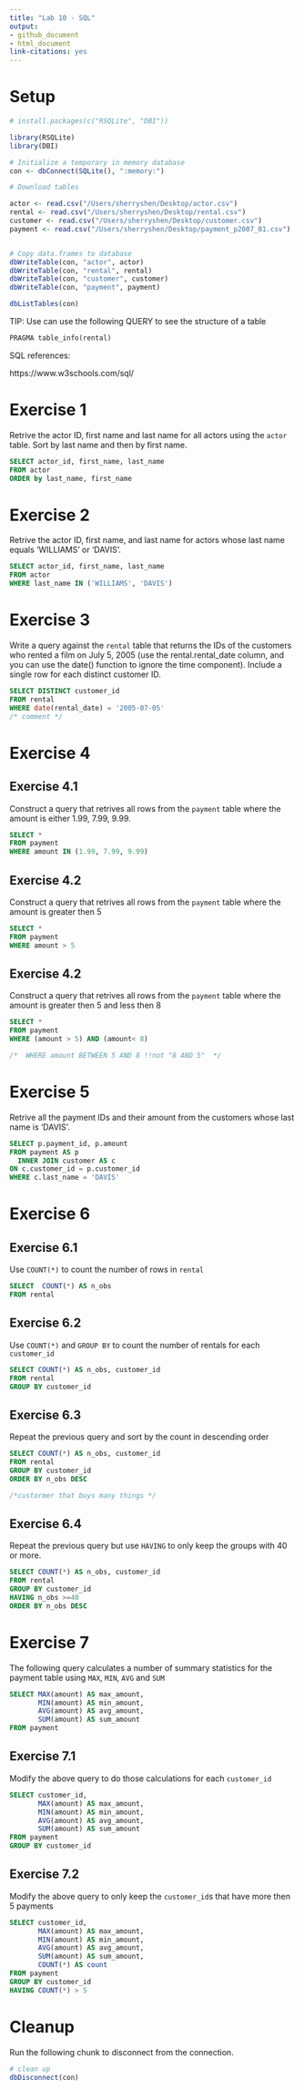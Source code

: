 ```yaml
---
title: "Lab 10 - SQL"
output:
- github_document
- html_document
link-citations: yes
---
```


# Setup

```r
# install.packages(c("RSQLite", "DBI"))

library(RSQLite)
library(DBI)

# Initialize a temporary in memory database
con <- dbConnect(SQLite(), ":memory:")

# Download tables

actor <- read.csv("/Users/sherryshen/Desktop/actor.csv")
rental <- read.csv("/Users/sherryshen/Desktop/rental.csv")
customer <- read.csv("/Users/sherryshen/Desktop/customer.csv")
payment <- read.csv("/Users/sherryshen/Desktop/payment_p2007_01.csv")


# Copy data.frames to database
dbWriteTable(con, "actor", actor)
dbWriteTable(con, "rental", rental)
dbWriteTable(con, "customer", customer)
dbWriteTable(con, "payment", payment)
```

```r
dbListTables(con)
```

TIP: Use can use the following QUERY to see the structure of a table

```sql
PRAGMA table_info(rental)
```

SQL references:

https://www.w3schools.com/sql/

# Exercise 1

Retrive the actor ID, first name and last name for all actors using the `actor` table. Sort by last name and then by first name.

```sql
SELECT actor_id, first_name, last_name
FROM actor
ORDER by last_name, first_name
```

# Exercise 2

Retrive the actor ID, first name, and last name for actors whose last name equals 'WILLIAMS' or 'DAVIS'.

```sql
SELECT actor_id, first_name, last_name
FROM actor
WHERE last_name IN ('WILLIAMS', 'DAVIS')
```

# Exercise 3

Write a query against the `rental` table that returns the IDs of the customers who rented a film on July 5, 2005 (use the rental.rental_date column, and you can use the date() function to ignore the time component). Include a single row for each distinct customer ID. 

```sql
SELECT DISTINCT customer_id
FROM rental
WHERE date(rental_date) = '2005-07-05'
/* comment */
```

# Exercise 4

## Exercise 4.1

Construct a query that retrives all rows from the `payment` table where the amount is either 1.99, 7.99, 9.99.

```sql
SELECT *
FROM payment
WHERE amount IN (1.99, 7.99, 9.99)
```

## Exercise 4.2

Construct a query that retrives all rows from the `payment` table where the amount is greater then 5

```sql
SELECT *
FROM payment
WHERE amount > 5
```

## Exercise 4.2

Construct a query that retrives all rows from the `payment` table where the amount is greater then 5 and less then 8

```sql
SELECT *
FROM payment
WHERE (amount > 5) AND (amount< 8) 

/*  WHERE amount BETWEEN 5 AND 8 !!not "8 AND 5"  */
```

# Exercise 5

Retrive all the payment IDs and their amount from the customers whose last name is 'DAVIS'.

```sql
SELECT p.payment_id, p.amount
FROM payment AS p
  INNER JOIN customer AS c
ON c.customer_id = p.customer_id
WHERE c.last_name = 'DAVIS'  
```

# Exercise 6

## Exercise 6.1

Use `COUNT(*)` to count the number of rows in `rental`

```sql
SELECT  COUNT(*) AS n_obs
FROM rental
```

## Exercise 6.2

Use `COUNT(*)` and `GROUP BY` to count the number of rentals for each `customer_id`

```sql
SELECT COUNT(*) AS n_obs, customer_id
FROM rental
GROUP BY customer_id
```
## Exercise 6.3

Repeat the previous query and sort by the count in descending order

```sql
SELECT COUNT(*) AS n_obs, customer_id
FROM rental
GROUP BY customer_id
ORDER BY n_obs DESC

/*custormer that buys many things */
```

## Exercise 6.4

Repeat the previous query but use `HAVING` to only keep the groups with 40 or more.

```sql
SELECT COUNT(*) AS n_obs, customer_id
FROM rental
GROUP BY customer_id
HAVING n_obs >=40
ORDER BY n_obs DESC

```

# Exercise 7

The following query calculates a number of summary statistics for the payment table using `MAX`, `MIN`, `AVG` and `SUM`

```sql
SELECT MAX(amount) AS max_amount,
       MIN(amount) AS min_amount,
       AVG(amount) AS avg_amount,
       SUM(amount) AS sum_amount
FROM payment
```

## Exercise 7.1

Modify the above query to do those calculations for each `customer_id`

```sql
SELECT customer_id,
       MAX(amount) AS max_amount,
       MIN(amount) AS min_amount,
       AVG(amount) AS avg_amount,
       SUM(amount) AS sum_amount
FROM payment
GROUP BY customer_id
```
## Exercise 7.2

Modify the above query to only keep the `customer_id`s that have more then 5 payments

```sql
SELECT customer_id,
       MAX(amount) AS max_amount,
       MIN(amount) AS min_amount,
       AVG(amount) AS avg_amount,
       SUM(amount) AS sum_amount,
       COUNT(*) AS count
FROM payment
GROUP BY customer_id
HAVING COUNT(*) > 5
```
# Cleanup

Run the following chunk to disconnect from the connection.

```r
# clean up
dbDisconnect(con)
```
